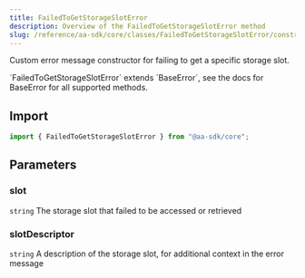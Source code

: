 ```yaml
---
title: FailedToGetStorageSlotError
description: Overview of the FailedToGetStorageSlotError method
slug: /reference/aa-sdk/core/classes/FailedToGetStorageSlotError/constructor
---
```



Custom error message constructor for failing to get a specific storage slot.

<Note>
  `FailedToGetStorageSlotError` extends `BaseError`, see the docs for BaseError
  for all supported methods.
</Note>

## Import

```ts
import { FailedToGetStorageSlotError } from "@aa-sdk/core";
```

## Parameters

### slot

`string`
The storage slot that failed to be accessed or retrieved

### slotDescriptor

`string`
A description of the storage slot, for additional context in the error message
